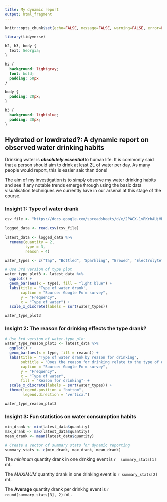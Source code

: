 ```yaml
---
title: My dynamic report
output: html_fragment
---
```


```r
knitr::opts_chunk$set(echo=FALSE, message=FALSE, warning=FALSE, error=FALSE)

library(tidyverse)
```

```css
h2, h3, body {
  text: Georgia;
}

h2 {
  background: lightgray;
  font: bold;
  padding: 50px
}

body {
  padding: 20px;
}

h3 {
  background: lightblue;
  padding: 30px;
}

```

## Hydrated or lowdrated?: A dynamic report on observed water drinking habits

Drinking water is _**absolutely essential**_ to human life. It is commonly said that a person should aim to drink at least 2L of water per day. As many people would report, this is easier said than done!

The aim of my investigation is to simply observe my water drinking habits and see if any notable trends emerge through using the basic data visualisation techniques we currently have in our arsenal at this stage of the course. 

### Insight 1: Type of water drank

```r
csv_file <- "https://docs.google.com/spreadsheets/d/e/2PACX-1vRKrbAUjVR3QFNZW5Uhkn5LKf2wkA7wtY56olNSYiW77dg9u6gFk3ycWX09mHK7b9SlzynBeB8SWTjO/pub?output=csv"

logged_data <- read.csv(csv_file)
  
latest_data <- logged_data %>%
  rename(quantity = 2, 
         type = 3,
         reason = 4)

water_types <- c("Tap", "Bottled", "Sparkling", "Brewed", "Electrolyte")

# Use 3rd version of type plot
water_type_plot3 <- latest_data %>%
  ggplot() +
  geom_bar(aes(x = type), fill = "light blue") +
  labs(title = "Type of water drank", 
       caption = "Source: Google Form survey", 
       y = "Frequency",
       x = "Type of water") +
  scale_x_discrete(labels = sort(water_types))

water_type_plot3
```

### Insight 2: The reason for drinking effects the type drank?

```r
# Use 3rd version of water-type plot
water_type_reason_plot3 <- latest_data %>%
  ggplot() +
  geom_bar(aes(x = type, fill = reason)) +
  labs(title = "Type of water drank by reason for drinking",
       subtitle = "Does the reason for drinking relate to the type of water drank?",
       caption = "Source: Google Form survey", 
       y = "Frequency", 
       x = "Type of water", 
       fill = "Reason for drinking") +
  scale_x_discrete(labels = sort(water_types)) +
  theme(legend.position = "bottom",
        legend.direction = "vertical")

water_type_reason_plot3
```

### Insight 3: Fun statistics on water consumption habits

```r

min_drank <- min(latest_data$quantity)
max_drank <- max(latest_data$quantity)
mean_drank <- mean(latest_data$quantity)

# Create a vector of summary stats for dynamic reporting
summary_stats <- c(min_drank, max_drank, mean_drank)

```

The _minimum_ quantity drank in one drinking event is `r  summary_stats[1]` mL.

The *MAXIMUM* quantity drank in one drinking event is `r summary_stats[2]` mL.

The **Average** quantity drank per drinking event is `r round(summary_stats[3], 2)` mL.
